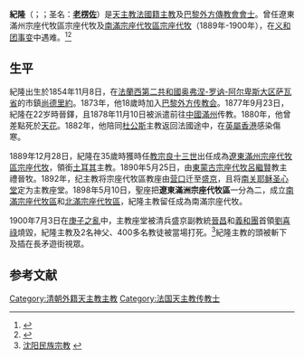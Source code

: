 {{Infobox Christian leader
| type             = bishop
| honorific-suffix = [[巴黎外方傳教會|巴黎外方傳教會會士]]
| name             = 紀隆<br />Laurent Guillon
| title            = [[天主教奉天總教區|前南滿宗座代牧區宗座代牧]]
| image            = Mgr Laurent Guillon.jpg
| occupation       = 
| caption          = 
| image_size       = 
| province         = 
| diocese          = 領銜[[土耳其|土耳其]]{{link-it|歐美尼亞教區|Diocesi di Eumenia}}
| see              = 
| appointed        = 1889年12月28日
| term_start       = 1890年5月25日
| term_end         = 1900年7月2日
| predecessor      = [[祁類思|祁類思]]
| successor        = [[蘇裴理斯|蘇裴理斯]]
| other_post       = 領銜[[土耳其|土耳其]]{{link-it|歐美尼亞教區|Diocesi di Eumenia}}主教
| ordination       = 1877年9月23日
| ordained_by      = 
| consecration     = 1890年5月25日
| consecrated_by   = [[呂繼賢|呂繼賢]]
| cardinal         = 
| created_cardinal_by = 
| rank             = 
| birth_date       = 1854年11月8日
| birth_place      = [[法蘭西第二共和國|法蘭西第二共和國]][[奥弗涅-罗讷-阿尔卑斯大区|奥弗涅-罗讷-阿尔卑斯大区]][[萨瓦省|萨瓦省]]散德里约
| death_date       = {{death date and age|1887|12|7|1854|11|8}}
| death_place      = [[清朝|清朝]][[直隸省|直隸省]][[營子鄉|营子]]
| nationality      = [[法國人|法國籍]]
| residence        = 
| profession       =
| alma_mater       = 
| previous_post    = 遼東滿州宗座代牧 (1889年-1898年)
| motto            = 
| signature        = 
| coat_of_arms     = 
}}
'''紀隆'''（{{lang-fr|Laurent Guillon}}；{{bd|1854年|11月8日|1900年|7月2日|atIdx=紀隆}}；圣名：'''[[老楞佐|老楞佐]]'''）是[[天主教|天主教]][[法國人|法國籍]][[主教|主教]]及[[巴黎外方傳教會|巴黎外方傳教會會士]]。曾任遼東滿州宗座代牧區宗座代牧及[[天主教奉天總教區|南滿宗座代牧區宗座代牧]]（1889年-1900年），在[[义和团事变|义和团事变]]中遇难。<ref>{{Cite web |url=http://www.gcatholic.org/dioceses/diocese/mukd0.htm |title=Metropolitan Archdiocese of Shenyang 瀋陽 |access-date=2022年1月28日 |archive-date=2014年2月4日 |archive-url=https://web.archive.org/web/20140204044840/http://www.gcatholic.org/dioceses/diocese/mukd0.htm |dead-url=no }}</ref><ref>{{Cite web |url=http://www.catholic-hierarchy.org/bishop/bguillo.html |title=Bishop Laurent Guillon, M.E.P. † |access-date=2020年11月18日 |archive-date=2011年8月30日 |archive-url=https://web.archive.org/web/20110830191809/http://www.catholic-hierarchy.org/bishop/bguillo.html |dead-url=no }}</ref>

==生平==
紀隆出生於1854年11月8日，在[[法蘭西第二共和國|法蘭西第二共和國]][[奥弗涅-罗讷-阿尔卑斯大区|奥弗涅-罗讷-阿尔卑斯大区]][[萨瓦省|萨瓦省]]的市鎮[[尚德里約|尚德里約]]。1873年，他18歲時加入[[巴黎外方传教会|巴黎外方传教会]]。1877年9月23日，紀隆在22岁時晉鐸，且1878年11月10日被派遣前往[[中國|中國]][[滿州|滿州]]传教。1880年，他曾差點死於[[天花|天花]]。1882年，他陪同[[杜公斯|杜公斯]]主教返回法國途中，在[[英屬香港|英屬香港]]感染傷寒。

1889年12月28日，紀隆在35歲時獲時任[[教宗|教宗]][[良十三世|良十三世]]出任成為[[天主教奉天總教區|遼東滿州宗座代牧區宗座代牧]]，領銜[[土耳其|土耳其]]{{link-it|歐美尼亞教區|Diocesi di Eumenia}}主教。1890年5月25日，由[[天主教熱河教區|東蒙古宗座代牧]][[呂繼賢|呂繼賢]]教主禮晉牧。1892年，纪主教将宗座代牧區教座由[[营口|营口]]迁至[[盛京|盛京]]，且将[[耶稣圣心主教座堂_(沈阳)|南关耶稣圣心堂]]定为主教座堂。1898年5月10日，聖座把'''遼東滿洲宗座代牧區'''一分為二，成立[[天主教奉天總教區|南滿宗座代牧區]]和[[天主教吉林教區|北滿宗座代牧區]]，紀隆主教留任成為南滿宗座代牧。

1900年7月3日在[[庚子之亂|庚子之亂]]中，主教座堂被清兵盛京副教統[[晉昌|晉昌]]和[[義和團|義和團]]首領[[劉喜祿|劉喜祿]]燒毀，紀隆主教及2名神父、400多名教徒被當場打死。<ref>[http://www.symzzj.gov.cn/Article/ShowArticle.asp?ArticleID=145 沈阳民族宗教] {{webarchive|url=https://web.archive.org/web/20111203085919/http://www.symzzj.gov.cn/Article/ShowArticle.asp?ArticleID=145 |date=2011-12-03 }}</ref>紀隆主教的頭被斬下及插在長矛遊街視眾。

==参考文献==
<div class="references-small">
<references />
</div>

{{赴華外國傳教士列表}}

[[Category:清朝外籍天主教主教|Category:清朝外籍天主教主教]]
[[Category:法国天主教传教士|Category:法国天主教传教士]]